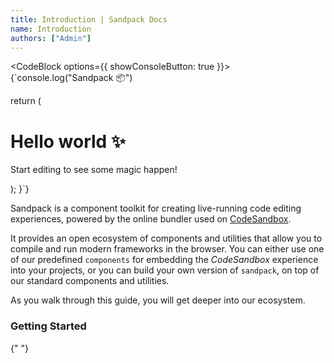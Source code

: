```yaml
---
title: Introduction | Sandpack Docs
name: Introduction
authors: ["Admin"]
---
```



<Hero
  title="Live coding in the browser."
  subtitle="Run any JavaScript and Node.js app in any browser."
/>

<CodeBlock options={{ showConsoleButton: true }}>
{`console.log("Sandpack 📦")

  return (
    <div className="App">
      <h1>Hello world ✨</h1>
      <p>Start editing to see some magic happen!</p>
    </div>
  );
}`}
</CodeBlock>

Sandpack is a component toolkit for creating live-running code editing experiences, powered by the online bundler used on [CodeSandbox](https://codesandbox.io/).

It provides an open ecosystem of components and utilities that allow you to compile and run modern frameworks in the browser. You can either use one of our predefined `components` for embedding the _CodeSandbox_ experience into your projects, or you can build your own version of `sandpack`, on top of our standard components and utilities.

As you walk through this guide, you will get deeper into our ecosystem.

### Getting Started

<IntroSection>
  <IntroCard 
    icon="Play"
    title="Install" 
    description="Learn how to add Sandpack to your projects and start coding in record time." 
    href="/docs/getting-started"  
  />
  
  <IntroCard 
    icon="Mosaic"
    title="Components" 
    description="Explore all Sandpack capabilities, such as console, tests and preview components." href="/docs/advanced-usage/components"  
  />

{" "}

<IntroCard
  icon="Code"
  title="Advanced Usage"
  description="Get an overview of some Sandpack capabilities and how to extend its API."
  href="/docs/advanced-usage/provider"
/>

  <IntroCard
    icon="Theme" 
    title="Sandpack Theme Builder" 
    description="Design and customize your own theme and find other Sandpack presets." 
    href="https://sandpack.codesandbox.io/theme"
    external 
  />
</IntroSection>
